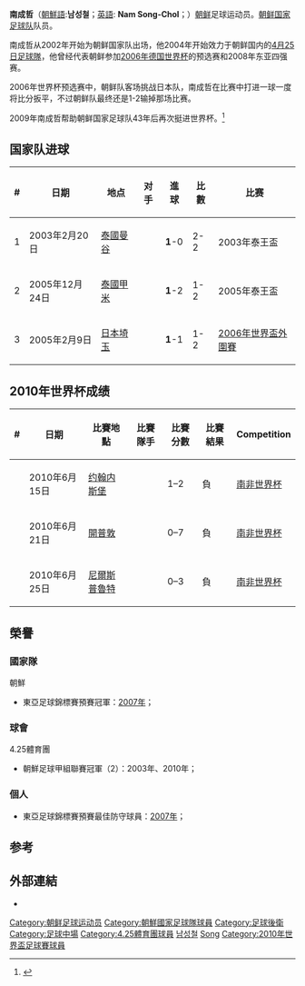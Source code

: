 {{Infobox Football biography
| playername = 南成哲<br>남성철
| image = 
| fullname = 南成哲<br>남성철
| dateofbirth = {{birth date and age|1982|5|7}}
| cityofbirth =
| countryofbirth = [[朝鲜|朝鲜]]
| height = {{height|m=1.79}}
| position = [[后卫_(足球)|后卫]]、[[中場|中場]]
| currentclub = 退役
| clubnumber =
| years1 = 2003-2011
| clubs1 = [[4.25體育團|4.25體育團]]
| caps1 =?
| goals1 =?
| nationalyears1 = 2003-2010
| nationalteam1 = [[朝鲜国家足球队|朝鲜国家足球队]]
| nationalcaps1 = 49
| nationalgoals1 = 3
| pcupdate = September 24, 2008
}}

'''南成哲'''（[[朝鮮語|朝鮮語]]:'''남성철'''；[[英語|英語]]: '''Nam Song-Chol'''；{{bd|1982年|5月7日|catidx=Nam}}）[[朝鲜|朝鲜]]足球运动员。[[朝鲜国家足球队|朝鲜国家足球队]]队员。

南成哲从2002年开始为朝鲜国家队出场，他2004年开始效力于朝鲜国内的[[4月25日足球隊|4月25日足球隊]]，他曾经代表朝鲜参加[[2006年德国世界杯|2006年德国世界杯]]的预选赛和2008年东亚四强赛。

2006年世界杯预选赛中，朝鲜队客场挑战日本队，南成哲在比赛中打进一球一度将比分扳平，不过朝鲜队最终还是1-2输掉那场比赛。

2009年南成哲帮助朝鲜国家足球队43年后再次挺进世界杯。<ref>{{FIFA player|210081|Nam Song-Chol}}</ref>

== 国家队进球 ==
{| class="wikitable"
! # !! 日期 !! 地点 !! 对手 !! 進球 !! 比數 !! 比赛
|-
|1|| 2003年2月20日 || [[泰國|泰國]][[曼谷|曼谷]] || {{fb|QAT}} || '''1'''-0 || 2-2 || 2003年泰王盃
|-
|2|| 2005年12月24日 || [[泰國|泰國]][[甲米|甲米]] || {{fb|OMN}} || '''1'''-2 || 1-2 || 2005年泰王盃
|-
|3|| 2005年2月9日 || [[日本|日本]][[埼玉市|埼玉]] || {{fb|JPN}} || '''1'''-1 || 1-2 || [[2006年世界盃外圍賽_(亞洲區)|2006年世界盃外圍賽]]
|}

== 2010年世界杯成绩 ==
{| class="wikitable"
! # !! 日期 !! 比賽地點 !! 比賽隊手 !! 比賽分數 !! 比賽結果 !! Competition
|-
| || 2010年6月15日 ||  {{RSA}}[[约翰内斯堡|约翰内斯堡]] || {{fb|BRA}} || 1–2 || 負 || [[南非世界杯|南非世界杯]]
|-
| || 2010年6月21日 ||  {{RSA}}[[開普敦|開普敦]] || {{fb|POR}} || 0–7 || 負 || [[南非世界杯|南非世界杯]]
|-
| || 2010年6月25日 ||  {{RSA}}[[尼爾斯普魯特|尼爾斯普魯特]] || {{fb|CIV}} ||  0–3 || 負   || [[南非世界杯|南非世界杯]]
|}

==榮譽==

===國家隊===
;{{flagicon|PRK}}朝鮮
*東亞足球錦標賽預賽冠軍：[[2008年東亞足球錦標賽|2007年]]；

===球會===
;{{flagicon|PRK}}4.25體育團
*朝鮮足球甲組聯賽冠軍（2）：2003年、2010年；

===個人===
*東亞足球錦標賽預賽最佳防守球員：[[2008年東亞足球錦標賽|2007年]]；

== 参考 ==
{{reflist}}


== 外部連結 ==
*{{nfteams|4987}}

{{s-start}}
{{s-sports}}
{{succession box|title=[[朝鮮國家足球隊|朝鮮國家足球隊]][[隊長_(足球)|隊長]]|before=[[韓成哲|韓成哲]] |years=2008 |after=[[朴成哲_(1987年)|朴成哲]]}}
{{succession box|title=[[朝鮮國家足球隊|朝鮮國家足球隊]][[隊長_(足球)|隊長]]|before=[[朴成哲_(1987年)|朴成哲]] |years=2008－2009 |after=[[申勇南|申勇南]]}}
{{s-end}}

{{2008年東亞足球錦標賽朝鮮參賽名單}}
{{Korea DPR Squad 2010 World Cup}}

{{DEFAULTSORT:Nam, Song-Chol}}
[[Category:朝鲜足球运动员|Category:朝鲜足球运动员]]
[[Category:朝鮮國家足球隊球員|Category:朝鮮國家足球隊球員]]
[[Category:足球後衛|Category:足球後衛]]
[[Category:足球中場|Category:足球中場]]
[[Category:4.25體育團球員|Category:4.25體育團球員]]
[[Category:平壤市出身人物|남성철]]
[[Category:南姓|Song]]
[[Category:2010年世界盃足球賽球員|Category:2010年世界盃足球賽球員]]